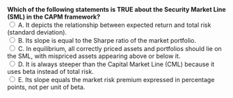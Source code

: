 ::: {.question-block}
<form onsubmit="event.preventDefault(); checkAnswer('module2_mcq_q42')" data-correct-answer="C">
<strong style="display: block;">
Which of the following statements is TRUE about the Security Market Line (SML) in the CAPM framework?
</strong>
<label><input type="radio" name="module2_mcq_q42" value="A"> A. It depicts the relationship between expected return and total risk (standard deviation).</label><br>
<label><input type="radio" name="module2_mcq_q42" value="B"> B. Its slope is equal to the Sharpe ratio of the market portfolio.</label><br>
<label><input type="radio" name="module2_mcq_q42" value="C"> C. In equilibrium, all correctly priced assets and portfolios should lie on the SML, with mispriced assets appearing above or below it.</label><br>
<label><input type="radio" name="module2_mcq_q42" value="D"> D. It is always steeper than the Capital Market Line (CML) because it uses beta instead of total risk.</label><br>
<label><input type="radio" name="module2_mcq_q42" value="E"> E. Its slope equals the market risk premium expressed in percentage points, not per unit of beta.</label><br>
</form>
<div id="feedback-module2_mcq_q42" class="feedback" data-status="" style="display:none;">
✅ Correct: C. The SML shows the linear relation between expected return and beta (systematic risk). 
In equilibrium, all correctly priced assets and portfolios lie on the SML, while assets above it are undervalued (offering higher return for their risk) and assets below it are overvalued.
</div>
:::
